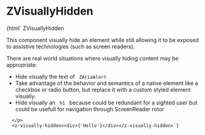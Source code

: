 
<Meta title="utilities/ZVisuallyHidden" component="z-visually-hidden" />

# ZVisuallyHidden

<Preview>
  <Story name="ZVisuallyHidden-sample">
    {html` 
      <z-heading level="2">ZVisuallyHidden</z-heading>
      </p>    
      <z-body>
        This component visually hide an element while still allowing it to be
        exposed to assistive technologies (such as screen readers).
      </z-body>
      </p>    
      <z-body>
        There are real world situations where visually hiding content may be appropriate:
        <ul>
          <li>Hide visually the text of <code> ZAriaAlert </code></li>
          <li>Take advantage of the behavior and semantics of a native element like a checkbox or radio button, but replace it with a custom styled element visually.
          <li>Hide visually an <code> h1 </code> because could be redundant for a sighted user but could be usefull for navigation through ScreenReader rotor </li>          
        </ul>
      </z-body>
      
      </p>    
      <z-visually-hidden><div>{'Hello'}</div></z-visually-hidden>`}
  </Story>
</Preview>

<Props of="z-visually-hidden" />
